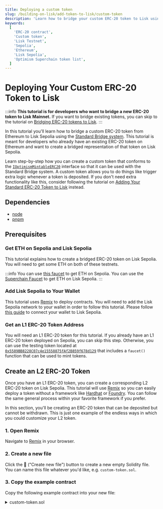 ```yaml
---
title: Deploying a custom token
slug: /building-on-lisk/add-token-to-lisk/custom-token
description: 'Learn how to bridge your custom ERC-20 token to Lisk using the standard bridge.'
keywords:
  [
    'ERC-20 contract',
    'Custom token',
    'Lisk Testnet',
    'Sepolia',
    'Ethereum',
    'Lisk Sepolia',
    'Optimism Superchain token list',
  ]
---
```


# Deploying Your Custom ERC-20 Token to Lisk

:::info
**This tutorial is for developers who want to bridge a new ERC-20 token to Lisk Mainnet.**
If you want to bridge existing tokens, you can skip to the tutorial on [Bridging ERC-20 tokens to Lisk](../bridge-tokens-to-lisk).
:::

In this tutorial you'll learn how to bridge a custom ERC-20 token from Ethereum to Lisk Sepolia using the [Standard Bridge system](https://docs.optimism.io/builders/dapp-developers/bridging/standard-bridge).
This tutorial is meant for developers who already have an existing ERC-20 token on Ethereum and want to create a bridged representation of that token on Lisk Sepolia.

Learn step-by-step how you can create a custom token that conforms to the [`IOptimismMintableERC20`](https://github.com/ethereum-optimism/optimism/blob/v1.1.4/packages/contracts-bedrock/src/universal/IOptimismMintableERC20.sol) interface so that it can be used with the Standard Bridge system.
A custom token allows you to do things like trigger extra logic whenever a token is deposited.
If you don't need extra functionality like this, consider following the tutorial on [Adding Your Standard ERC-20 Token to Lisk](./standard-token) instead.

## Dependencies

*   [node](https://nodejs.org/en/)
*   [pnpm](https://pnpm.io/installation)

## Prerequisites

### Get ETH on Sepolia and Lisk Sepolia

This tutorial explains how to create a bridged ERC-20 token on Lisk Sepolia.
You will need to get some ETH on both of these testnets.

:::info
You can use [this faucet](https://sepoliafaucet.com/) to get ETH on Sepolia.
You can use the [Superchain Faucet](https://app.optimism.io/faucet?utm_source=docs) to get ETH on Lisk Sepolia.
:::

### Add Lisk Sepolia to Your Wallet

This tutorial uses [Remix](https://remix.ethereum.org) to deploy contracts.
You will need to add the Lisk Sepolia network to your wallet in order to follow this tutorial.
Please follow [this guide](../connecting-to-a-wallet.mdx) to connect your wallet to Lisk Sepolia.

### Get an L1 ERC-20 Token Address

You will need an L1 ERC-20 token for this tutorial.
If you already have an L1 ERC-20 token deployed on Sepolia, you can skip this step.
Otherwise, you can use the testing token located at [`0x5589BB8228C07c4e15558875fAf2B859f678d129`](https://sepolia.etherscan.io/address/0x5589BB8228C07c4e15558875fAf2B859f678d129) that includes a `faucet()` function that can be used to mint tokens.

## Create an L2 ERC-20 Token

Once you have an L1 ERC-20 token, you can create a corresponding L2 ERC-20 token on Lisk Sepolia.
This tutorial will use [Remix](https://remix.ethereum.org) so you can easily deploy a token without a framework like [Hardhat](https://hardhat.org) or [Foundry](https://getfoundry.sh).
You can follow the same general process within your favorite framework if you prefer.

In this section, you'll be creating an ERC-20 token that can be deposited but cannot be withdrawn.
This is just one example of the endless ways in which you could customize your L2 token.

### 1. Open Remix

Navigate to [Remix](https://remix.ethereum.org) in your browser.

### 2. Create a new file

Click the 📄 ("Create new file") button to create a new empty Solidity file.
You can name this file whatever you'd like, e.g. `custom-token.sol`.

### 3. Copy the example contract

Copy the following example contract into your new file:

<details>
<summary>custom-token.sol</summary>
```solidity
// SPDX-License-Identifier: MIT
pragma solidity ^0.8.0;

import { ERC20 } from "@openzeppelin/contracts/token/ERC20/ERC20.sol";
import { IERC165 } from "@openzeppelin/contracts/utils/introspection/IERC165.sol";
import { IOptimismMintableERC20 } from "https://github.com/ethereum-optimism/optimism/blob/v1.1.4/packages/contracts-bedrock/src/universal/IOptimismMintableERC20.sol";

contract MyCustomL2Token is IOptimismMintableERC20, ERC20 {
    /// @notice Address of the corresponding version of this token on the remote chain.
    address public immutable REMOTE_TOKEN;

    /// @notice Address of the StandardBridge on this network.
    address public immutable BRIDGE;

    /// @notice Emitted whenever tokens are minted for an account.
    /// @param account Address of the account tokens are being minted for.
    /// @param amount  Amount of tokens minted.
    event Mint(address indexed account, uint256 amount);

    /// @notice Emitted whenever tokens are burned from an account.
    /// @param account Address of the account tokens are being burned from.
    /// @param amount  Amount of tokens burned.
    event Burn(address indexed account, uint256 amount);

    /// @notice A modifier that only allows the bridge to call.
    modifier onlyBridge() {
        require(msg.sender == BRIDGE, "MyCustomL2Token: only bridge can mint and burn");
        _;
    }

    /// @param _bridge      Address of the L2 standard bridge.
    /// @param _remoteToken Address of the corresponding L1 token.
    /// @param _name        ERC20 name.
    /// @param _symbol      ERC20 symbol.
    constructor(
        address _bridge,
        address _remoteToken,
        string memory _name,
        string memory _symbol
    )
        ERC20(_name, _symbol)
    {
        REMOTE_TOKEN = _remoteToken;
        BRIDGE = _bridge;
    }

    /// @custom:legacy
    /// @notice Legacy getter for REMOTE_TOKEN.
    function remoteToken() public view returns (address) {
        return REMOTE_TOKEN;
    }

    /// @custom:legacy
    /// @notice Legacy getter for BRIDGE.
    function bridge() public view returns (address) {
        return BRIDGE;
    }

    /// @notice ERC165 interface check function.
    /// @param _interfaceId Interface ID to check.
    /// @return Whether or not the interface is supported by this contract.
    function supportsInterface(bytes4 _interfaceId) external pure virtual returns (bool) {
        bytes4 iface1 = type(IERC165).interfaceId;
        // Interface corresponding to the updated OptimismMintableERC20 (this contract).
        bytes4 iface2 = type(IOptimismMintableERC20).interfaceId;
        return _interfaceId == iface1 || _interfaceId == iface2;
    }

    /// @notice Allows the StandardBridge on this network to mint tokens.
    /// @param _to     Address to mint tokens to.
    /// @param _amount Amount of tokens to mint.
    function mint(
        address _to,
        uint256 _amount
    )
        external
        virtual
        override(IOptimismMintableERC20)
        onlyBridge
    {
        _mint(_to, _amount);
        emit Mint(_to, _amount);
    }

    /// @notice Prevents tokens from being withdrawn to L1.
    function burn(
        address,
        uint256
    )
        external
        virtual
        override(IOptimismMintableERC20)
        onlyBridge
    {
        revert("MyCustomL2Token cannot be withdrawn");
    }
}
```
</details>

### 4. Review the example contract

Take a moment to review the example contract.
It's almost the same as the standard [`OptimismMintableERC20`](https://github.com/ethereum-optimism/optimism/blob/v1.1.4/packages/contracts-bedrock/src/universal/OptimismMintableERC20.sol) contract except that the `_burn` function has been made to always revert.

The contract for the custom token inherits from the [`IOptimismMintableERC20`](https://github.com/ethereum-optimism/optimism/blob/v1.1.4/packages/contracts-bedrock/src/universal/IOptimismMintableERC20.sol) interface and the `ERC20` contract.
The constructor takes the address of the L2 standard bridge, the address of the corresponding L1 token, the name of the ERC20 token, and the symbol of the ERC20 token.
The `mint` function allows the bridge to mint tokens to users.
Since the bridge needs to burn tokens when users want to withdraw them to L1, this means that users will not be able to withdraw tokens from this contract, which is what we intend for this example.

```solidity
/// @notice Prevents tokens from being withdrawn to L1.
function burn(
    address,
    uint256
)
    external
    virtual
    override(IOptimismMintableERC20)
    onlyBridge
{
    revert("MyCustomL2Token cannot be withdrawn");
}
```

### 5. Compile the contract

Save the file to automatically compile the contract.
If you've disabled auto-compile, you'll need to manually compile the contract by clicking the "Solidity Compiler" tab (this looks like the letter "S") and press the blue "Compile" button.

### 6. Deploy the contract

Open the deployment tab (this looks like an Ethereum logo with an arrow pointing left).
Make sure that your environment is set to "Injected Provider", your wallet is connected to Lisk Sepolia, and Remix has access to your wallet.
Then, select the `MyCustomL2Token` contract from the deployment dropdown and deploy it with the following parameters:

```text
_BRIDGE:      "0x4200000000000000000000000000000000000007"
_REMOTETOKEN: "<L1 ERC-20 address>"
_NAME:        "My Custom L2 Token"
_SYMBOL:      "MCL2T"
```

## Bridge Some Tokens

Now that you have an L2 ERC-20 token, you can bridge some tokens from L1 to L2.
Check out the tutorial on [Bridging ERC-20 tokens to Lisk](../bridge-tokens-to-lisk) to learn how to bridge your L1 ERC-20 to Lisk using the Optimism SDK.
Remember that the withdrawal step will *not* work for the token you just created!
This is exactly what this tutorial was meant to demonstrate.